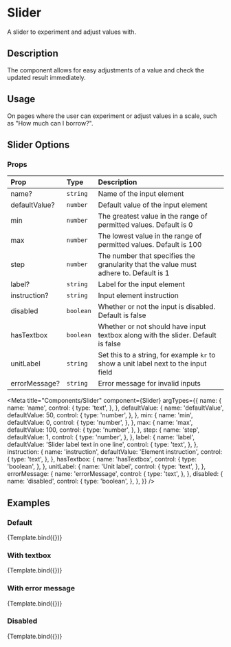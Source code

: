 

# Slider

A slider to experiment and adjust values with.

## Description

The component allows for easy adjustments of a value and check the updated result immediately.

## Usage

On pages where the user can experiment or adjust values in a scale, such as "How much can I borrow?".

## Slider Options

### Props

| Prop          | Type      | Description                                                                           |
| :------------ | :-------- | :------------------------------------------------------------------------------------ |
| name?         | `string`  | Name of the input element                                                             |
| defaultValue? | `number`  | Default value of the input element                                                    |
| min           | `number`  | The greatest value in the range of permitted values. Default is 0                     |
| max           | `number`  | The lowest value in the range of permitted values. Default is 100                     |
| step          | `number`  | The number that specifies the granularity that the value must adhere to. Default is 1 |
| label?        | `string`  | Label for the input element                                                           |
| instruction?  | `string`  | Input element instruction                                                             |
| disabled      | `boolean` | Whether or not the input is disabled. Default is false                                |
| hasTextbox    | `boolean` | Whether or not should have input textbox along with the slider. Default is false      |
| unitLabel     | `string`  | Set this to a string, for example `kr` to show a unit label next to the input field   |
| errorMessage? | `string`  | Error message for invalid inputs                                                      |

<Meta
  title="Components/Slider"
  component={Slider}
  argTypes={{
    name: {
      name: 'name',
      control: {
        type: 'text',
      },
    },
    defaultValue: {
      name: 'defaultValue',
      defaultValue: 50,
      control: {
        type: 'number',
      },
    },
    min: {
      name: 'min',
      defaultValue: 0,
      control: {
        type: 'number',
      },
    },
    max: {
      name: 'max',
      defaultValue: 100,
      control: {
        type: 'number',
      },
    },
    step: {
      name: 'step',
      defaultValue: 1,
      control: {
        type: 'number',
      },
    },
    label: {
      name: 'label',
      defaultValue: 'Slider label text in one line',
      control: {
        type: 'text',
      },
    },
    instruction: {
      name: 'instruction',
      defaultValue: 'Element instruction',
      control: {
        type: 'text',
      },
    },
    hasTextbox: {
      name: 'hasTextbox',
      control: {
        type: 'boolean',
      },
    },
    unitLabel: {
      name: 'Unit label',
      control: {
        type: 'text',
      },
    },
    errorMessage: {
      name: 'errorMessage',
      control: {
        type: 'text',
      },
    },
    disabled: {
      name: 'disabled',
      control: {
        type: 'boolean',
      },
    },
  }}
/>

## Examples

### Default

<Canvas>
  <Story name="Default">{Template.bind({})}</Story>
</Canvas>

### With textbox

<Canvas>
  <Story
    name="Textbox"
    args={{
      hasTextbox: true,
      unitLabel: 'kr',
    }}
  >
    {Template.bind({})}
  </Story>
</Canvas>

### With error message

<Canvas>
  <Story
    name="Error"
    args={{
      hasTextbox: true,
      errorMessage: 'Error text can be quite long',
    }}
  >
    {Template.bind({})}
  </Story>
</Canvas>

### Disabled

<Canvas>
  <Story
    name="Disabled"
    args={{
      hasTextbox: true,
      disabled: true,
    }}
  >
    {Template.bind({})}
  </Story>
</Canvas>
